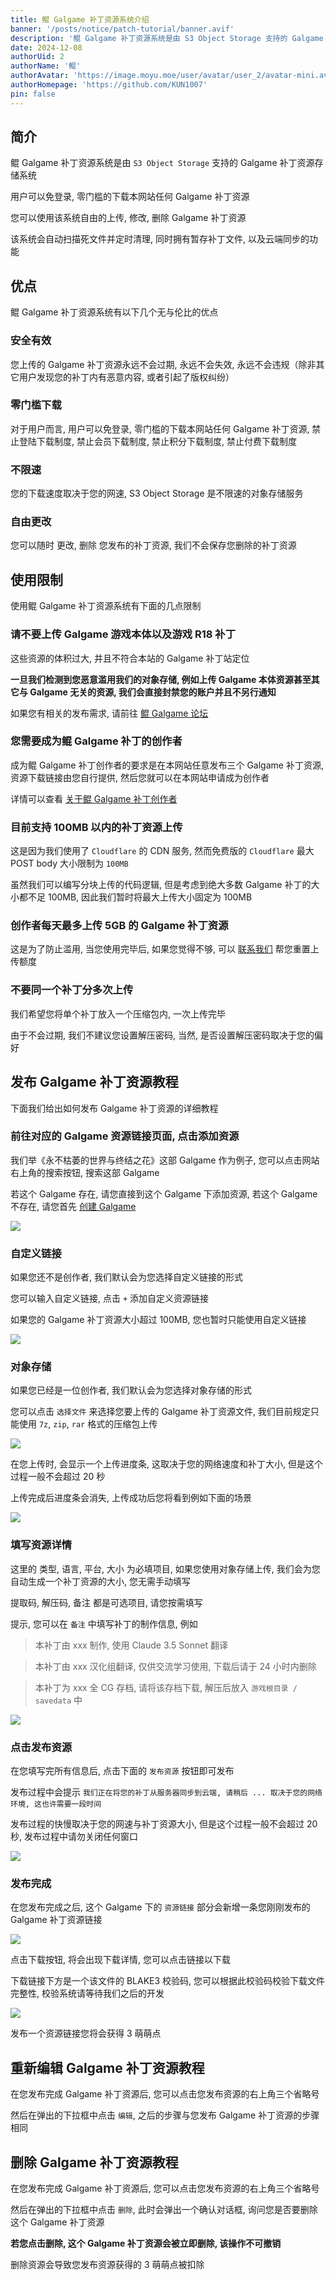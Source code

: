 ```yaml
---
title: 鲲 Galgame 补丁资源系统介绍
banner: '/posts/notice/patch-tutorial/banner.avif'
description: '鲲 Galgame 补丁资源系统是由 S3 Object Storage 支持的 Galgame 补丁资源存储系统, 目前支持 100MB 以内的 Galgame 补丁资源上传, 用户可以免登录, 零门槛的下载本网站任何 Galgame 补丁资源'
date: 2024-12-08
authorUid: 2
authorName: '鲲'
authorAvatar: 'https://image.moyu.moe/user/avatar/user_2/avatar-mini.avif'
authorHomepage: 'https://github.com/KUN1007'
pin: false
---
```


## 简介

鲲 Galgame 补丁资源系统是由 `S3 Object Storage` 支持的 Galgame 补丁资源存储系统

用户可以免登录, 零门槛的下载本网站任何 Galgame 补丁资源

您可以使用该系统自由的上传, 修改, 删除 Galgame 补丁资源

该系统会自动扫描死文件并定时清理, 同时拥有暂存补丁文件, 以及云端同步的功能

## 优点

鲲 Galgame 补丁资源系统有以下几个无与伦比的优点

### 安全有效

您上传的 Galgame 补丁资源永远不会过期, 永远不会失效, 永远不会违规（除非其它用户发现您的补丁内有恶意内容, 或者引起了版权纠纷）

### 零门槛下载

对于用户而言, 用户可以免登录, 零门槛的下载本网站任何 Galgame 补丁资源, 禁止登陆下载制度, 禁止会员下载制度, 禁止积分下载制度, 禁止付费下载制度

### 不限速

您的下载速度取决于您的网速, S3 Object Storage 是不限速的对象存储服务

### 自由更改

您可以随时 更改, 删除 您发布的补丁资源, 我们不会保存您删除的补丁资源

## 使用限制

使用鲲 Galgame 补丁资源系统有下面的几点限制

### 请不要上传 Galgame 游戏本体以及游戏 R18 补丁

这些资源的体积过大, 并且不符合本站的 Galgame 补丁站定位

**一旦我们检测到您恶意滥用我们的对象存储, 例如上传 Galgame 本体资源甚至其它与 Galgame 无关的资源, 我们会直接封禁您的账户并且不另行通知**

如果您有相关的发布需求, 请前往 [鲲 Galgame 论坛](https://www.kungal.com)

### 您需要成为鲲 Galgame 补丁的创作者

成为鲲 Galgame 补丁创作者的要求是在本网站任意发布三个 Galgame 补丁资源, 资源下载链接由您自行提供, 然后您就可以在本网站申请成为创作者

详情可以查看 [关于鲲 Galgame 补丁创作者](/about/notice/creator)

### 目前支持 100MB 以内的补丁资源上传

这是因为我们使用了 `Cloudflare` 的 CDN 服务, 然而免费版的 `Cloudflare` 最大 POST body 大小限制为 `100MB`

虽然我们可以编写分块上传的代码逻辑, 但是考虑到绝大多数 Galgame 补丁的大小都不足 100MB, 因此我们暂时将最大上传大小固定为 100MB

### 创作者每天最多上传 5GB 的 Galgame 补丁资源

这是为了防止滥用, 当您使用完毕后, 如果您觉得不够, 可以 [联系我们](/about/notice/feedback) 帮您重置上传额度

### 不要同一个补丁分多次上传

我们希望您将单个补丁放入一个压缩包内, 一次上传完毕

由于不会过期, 我们不建议您设置解压密码, 当然, 是否设置解压密码取决于您的偏好

## 发布 Galgame 补丁资源教程

下面我们给出如何发布 Galgame 补丁资源的详细教程

### 前往对应的 Galgame 资源链接页面, 点击添加资源

我们举《永不枯萎的世界与终结之花》这部 Galgame 作为例子, 您可以点击网站右上角的搜索按钮, 搜索这部 Galgame

若这个 Galgame 存在, 请您直接到这个 Galgame 下添加资源, 若这个 Galgame 不存在, 请您首先 [创建 Galgame](/about/notice/galgame-tutorial)

![](/posts/notice/patch-tutorial/image1.avif)

### 自定义链接

如果您还不是创作者, 我们默认会为您选择自定义链接的形式

您可以输入自定义链接, 点击 `+` 添加自定义资源链接

如果您的 Galgame 补丁资源大小超过 100MB, 您也暂时只能使用自定义链接

![](/posts/notice/patch-tutorial/image2.avif)

### 对象存储

如果您已经是一位创作者, 我们默认会为您选择对象存储的形式

您可以点击 `选择文件` 来选择您要上传的 Galgame 补丁资源文件, 我们目前规定只能使用 `7z`, `zip`, `rar` 格式的压缩包上传

![](/posts/notice/patch-tutorial/image3.avif)

在您上传时, 会显示一个上传进度条, 这取决于您的网络速度和补丁大小, 但是这个过程一般不会超过 20 秒

上传完成后进度条会消失, 上传成功后您将看到例如下面的场景

![](/posts/notice/patch-tutorial/image4.avif)

### 填写资源详情

这里的 类型, 语言, 平台, 大小 为必填项目, 如果您使用对象存储上传, 我们会为您自动生成一个补丁资源的大小, 您无需手动填写

提取码, 解压码, 备注 都是可选项目, 请您按需填写

提示, 您可以在 `备注` 中填写补丁的制作信息, 例如

> 本补丁由 xxx 制作, 使用 Claude 3.5 Sonnet 翻译

> 本补丁由 xxx 汉化组翻译, 仅供交流学习使用, 下载后请于 24 小时内删除

> 本补丁为 xxx 全 CG 存档, 请将该存档下载, 解压后放入 `游戏根目录 / savedata` 中

![](/posts/notice/patch-tutorial/image5.avif)

### 点击发布资源

在您填写完所有信息后, 点击下面的 `发布资源` 按钮即可发布

发布过程中会提示 `我们正在将您的补丁从服务器同步到云端, 请稍后 ... 取决于您的网络环境, 这也许需要一段时间`

发布过程的快慢取决于您的网速与补丁资源大小, 但是这个过程一般不会超过 20 秒, 发布过程中请勿关闭任何窗口

![](/posts/notice/patch-tutorial/image6.avif)

### 发布完成

在您发布完成之后, 这个 Galgame 下的 `资源链接` 部分会新增一条您刚刚发布的 Galgame 补丁资源链接

![](/posts/notice/patch-tutorial/image7.avif)

点击下载按钮, 将会出现下载详情, 您可以点击链接以下载

下载链接下方是一个该文件的 BLAKE3 校验码, 您可以根据此校验码校验下载文件完整性, 校验系统请等待我们之后的开发

![](/posts/notice/patch-tutorial/image8.avif)

发布一个资源链接您将会获得 3 萌萌点

## 重新编辑 Galgame 补丁资源教程

在您发布完成 Galgame 补丁资源后, 您可以点击您发布资源的右上角三个省略号

然后在弹出的下拉框中点击 `编辑`, 之后的步骤与您发布 Galgame 补丁资源的步骤相同

## 删除 Galgame 补丁资源教程

在您发布完成 Galgame 补丁资源后, 您可以点击您发布资源的右上角三个省略号

然后在弹出的下拉框中点击 `删除`, 此时会弹出一个确认对话框, 询问您是否要删除这个 Galgame 补丁资源

**若您点击删除, 这个 Galgame 补丁资源会被立即删除, 该操作不可撤销**

删除资源会导致您发布资源获得的 3 萌萌点被扣除
